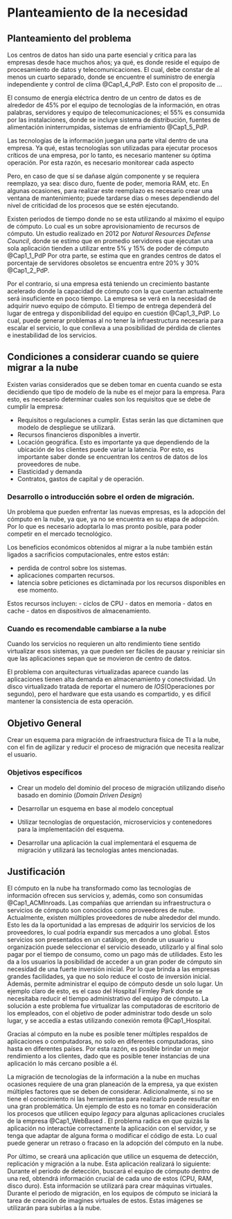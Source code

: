 <!--
This is for including Chapter 1.  Notice that it's also good practice to name your chunk.  This will help you debug potential issues as you knit.  The chunk above is called intro and the one below is called chapter1.  Feel free to change the name of the Rmd file as you wish, but don't forget to change it here from chap1.Rmd.
-->

<!--
The {#rmd-basics} text after the chapter declaration will allow us to link throughout the document back to the beginning of Chapter 1.  These labels will automatically be generated (if not specified) by changing the spaces to hyphens and capital letters to lowercase.  Look for the reference to this label at the beginning of Chapter 2.
-->

# Planteamiento de la necesidad {#rmd-basics}


## Planteamiento del problema
<!--
Seguir el ejemplo de este documento para describir el problema y la introducción del computo en la nube
European Scientific Journal April 2013 edition vol.9, No.12 ISSN: 1857 – 7881 (Print) e - ISSN 1857- 7431
222
PHYSICAL SERVER AND VIRTUAL SERVER: THE
PERFORMANCE TRADE-OFFS -->

<!-- 
iNICIAR CON ESTE ARTICULO, Y LUEGO SEGUIR CON LO QUE SE TIENE ESCRITO
https://www.datacenterknowledge.com/archives/2013/01/08/top-five-data-center-issues-dcim-to-the-rescue

hablar sobre el centro de datos y sus características

mencionar algunos de los standares de los centros de datos y la problematica
que puede generar mantener los componentes electricos o como considerar el crecimiento.


AQUI HABLAR DEL CAPEX, posiblemente buscar un porcentaje de recursos de una empresa 
que gasta al mes, para mantener un centro de datos "decente".i

al tener un datacenter es necesario contar con personal capacitado para realizar 
esa tarea, o administrador de sistema, el cual no soolo se encarga de realizar 
el monitoreo, cambios de partes fisicas como Sistemas oeprativos,etc. 

a mediados del siglo pasado empezaron a surgir los centros de datos donde se encontraban los mainframes los cuales abarcaban habitaciones enteras.

Data centers are at the center of modern software technology, serving a critical role in the expanding capabilities for enterprises
-->

Los centros de datos han sido una parte esencial y critica para las empresas desde hace muchos años; ya qué, es donde reside el equipo de procesamiento de datos y telecomunicaciones. 
El cual, debe constar de al menos un cuarto separado, donde se encuentre el suministro de energía independiente y control de clima @Cap1_4_PdP.
Esto con el proposito de ...

<!--Alguno de los componentes que se pueden llegar a encontrar en este tipo de cuartos son: 
Algunas de las características que algunos centros de datos pueden brindar son:


Algunos de los componentes de este cuarto son : ejemplos. Por otro lado, un centro de datos puede puede tener diferentes características dependiendo del giro de la empresa.
Algunas de las características que puede llegar a ofrecer un centro de datos son: 

- Alta disponibilidad
- seguridad perimetral
- 

-->

El consumo de energía eléctrica dentro de un centro de datos es de alrededor de 45% por el equipo de tecnologías de la información, en otras palabras, servidores y equipo de telecomunicaciones; el 55% es consumida por las instalaciones, donde se incluye sistema de distribución, fuentes de alimentación ininterrumpidas, sistemas de enfriamiento @Cap1_5_PdP.

Las tecnologías de la información juegan una parte vital dentro de una empresa. Ya qué, estas tecnologías son utilizadas para ejecutar procesos críticos de una empresa, por lo tanto, es necesario mantener su óptima operación. 
Por esta razón, es necesario monitorear cada aspecto 

Pero, en caso de que sí se dañase algún componente y se requiera reemplazo, ya sea: disco duro, fuente de poder, memoria RAM, etc. En algunas ocasiones, para realizar este reemplazo es necesario crear una ventana de mantenimiento; puede tardarse días o meses dependiendo del nivel de criticidad de los procesos que se estén ejecutando.

<!--
El consumo de energía eléctrica dentro de un centro de datos es de alrededor de 45% por el equipo de tecnologías de la información, en otras palabras, servidores y equipo de telecomunicaciones; el 55% es consumida por las instalaciones, donde se incluye sistema de distribución, fuentes de alimentación ininterrumpidas, sistemas de enfriamiento @Cap1_5_PdP.

-->
<!-- Las tecnologías de la información juegan una parte vital dentro de una empresa. Ya qué, estas tecnologías son utilizadas para ejecutar procesos críticos, por lo tanto, es necesario mantener su operación óptima. Pero, sí se daña un componente o sufre una avería y se requiera un reemplazo de un componente físico (disco duro, fuente de poder, memoria RAM, etc). En algunas ocasiones, para realizar este reemplazo es necesario crear una ventana de mantenimiento; puede tardarse días o meses dependiendo del nivel de criticidad de los procesos que se estén ejecutando.

--> 
Existen periodos de tiempo donde no se esta utilizando al máximo el equipo de cómputo. Lo cual es un sobre aprovisionamiento de recursos de cómputo. Un estudio realizado en 2012 por *Natural Resources Defense Council*, donde se estimo que en promedio servidores que ejecutan una sola aplicación tienden a utilizar entre 5% y 15% de poder de cómputo @Cap1_1_PdP
Por otra parte, se estima que en grandes centros de datos el porcentaje de servidores obsoletos se encuentra entre 20% y 30% @Cap1_2_PdP. 

Por el contrario, si una empresa está teniendo un crecimiento bastante acelerado donde la capacidad de cómputo con la que cuentan actualmente será insuficiente en poco tiempo. La empresa se verá en la necesidad de adquirir nuevo equipo de cómputo. El tiempo de entrega dependerá del lugar de entrega y disponibilidad del equipo en cuestión @Cap1_3_PdP. Lo cual, puede generar problemas al no tener la infraestructura necesaria para escalar el servicio, lo que conlleva a una posibilidad de pérdida de clientes e inestabilidad de los servicios. 




## Condiciones a considerar cuando se quiere migrar a la nube


<!-- https://www.openstack.org/assets/marketing/OpenStack-the-Path-to-Cloud.pdf -->

Existen varias considerados que se deben tomar en cuenta cuando se esta decidiendo que tipo de modelo de la nube es el mejor para la empresa. Para esto, es necesario determinar cuales son los requisitos que se debe de cumplir la empresa:

- Requisitos o regulaciones a cumplir. Estas serán las que dictaminen que modelo de despliegue se utilizará. 
- Recursos financieros disponibles a invertir.
- Locación geográfica. Esto es importante ya que dependiendo de la ubicación de los clientes puede variar la latencia. Por esto, es importante saber donde se encuentran los centros de datos de los proveedores de nube. 
- Elasticidad y demanda
- Contratos, gastos de capital y de operación. 


### Desarrollo o introducción sobre el orden de migración.

Un problema que pueden enfrentar las nuevas empresas, es la adopción del cómputo en la nube, ya que, ya no se  encuentra en su etapa de  adopción. Por lo que es necesario adoptarla lo mas pronto posible, para poder competir en el mercado tecnológico. 

<!-- Kode Vicious Every Silver Lining Has a Cloud DOI: 10.1145/3232041-->
Los beneficios económicos obtenidos al migrar a la nube también están ligados a sacrificios computacionales, entre estos están:

- perdida de control sobre los sistemas.
- aplicaciones comparten recursos.
- latencia sobre peticiones es dictaminada por los recursos disponibles en ese momento.

Estos recursos incluyen:
- ciclos de CPU 
- datos en memoria 
- datos en cache
- datos en dispositivos de almacenamiento.


### Cuando es recomendable cambiarse a la nube  

<!--https://dl.acm.org/citation.cfm?doid=3001840.2988447     -->

Cuando los servicios no requieren un alto rendimiento tiene sentido virtualizar esos sistemas, ya que pueden ser fáciles de pausar y reiniciar sin que las aplicaciones sepan que se movieron de centro de datos.

El problema con arquitecturas virtualizadas aparece cuando las aplicaciones tienen alta demanda en almacenamiento y conectividad. Un disco virtualizado tratada de reportar el numero de *IOS*(Operaciones por segundo), pero el hardware que esta usando es compartido, y es difícil mantener la consistencia de esta operación.




<!--
COMPRAR EQUIPO DE COMPUTO REQUIERE 

Muchas empresas están adoptando nuevas tecnologías para reducir costos y aumentar aprovechamiento de recursos de computo, Virtualización, computo en la nube y contenedores son de las mas comunes. Pero para poder adoptar estas tecnologías en muchas ocasiones es necesario cambiar la forma de ofrecer servicios 

MODELO DE NEGOCIO
-->

## Objetivo General

Crear un esquema para migración de infraestructura física de TI a la nube, con el fin de agilizar y reducir el proceso de migración que necesita realizar el usuario.

### Objetivos específicos

- Crear un modelo del dominio del proceso de migración utilizando diseño basado en dominio (*Domain Driven Design*)

- Desarrollar un esquema en base al modelo conceptual
  
- Utilizar tecnologías de orquestación, microservicios y contenedores para la implementación del esquema.

- Desarrollar una aplicación la cual implementará el esquema de migración y utilizará las tecnologías antes mencionadas.



## Justificación

<!-- Utilizar el orden de desarrollo de texto de  Analisis of prices esta en Gdrive 
Capitulo 2
-->


El cómputo en la nube ha transformado como las tecnologías de información ofrecen sus servicios y, además, como son consumidas @Cap1_ACMInroads. Las compañías que arriendan su infraestructura o servicios de cómputo son conocidos como proveedores de nube. Actualmente, existen múltiples proveedores de nube alrededor del mundo. Esto les da la oportunidad a las empresas de adquirir los servicios de los proveedores, lo cual podría expandir sus mercados a uno global. Estos servicios son presentados en un catálogo, en donde un usuario u organización puede seleccionar el servicio deseado, utilizarlo y al final solo pagar por el tiempo de consumo, como un pago más de utilidades. Esto les da a los usuarios la posibilidad de acceder a un gran poder de cómputo sin necesidad de una fuerte inversión inicial. Por lo que brinda a las empresas grandes facilidades, ya que no solo reduce el costo de inversión inicial. Además, permite administrar el equipo de cómputo desde un solo lugar.  Un ejemplo claro de esto, es el caso del Hospital Firmley Park donde se necesitaba reducir el tiempo administrativo del equipo de cómputo. La solución a este problema fue virtualizar las computadoras de escritorio de los empleados, con el objetivo de poder administrar todo desde un solo lugar, y se accedía a estas utilizando conexión remota @Cap1_Hospital.

Gracias al cómputo en la nube es posible tener múltiples respaldos de aplicaciones o computadoras, no solo en diferentes computadoras, sino hasta en diferentes países. Por esta razón, es posible brindar un mejor rendimiento a los clientes, dado que es posible tener instancias de una aplicación lo más cercano posible a él.

La migración de tecnologías de la información a la nube en muchas ocasiones requiere de una gran planeación de la empresa, ya que existen múltiples factores que se deben de considerar. Adicionalmente, si no se tiene el conocimiento ni las herramientas para realizarlo puede resultar en una gran problemática. Un ejemplo de esto es no tomar en consideración los procesos que utilicen equipo *legacy* para algunas aplicaciones cruciales de la empresa @Cap1_WebBased . El problema radica en que quizás la aplicación no interactúe correctamente la aplicación con el servidor, y se tenga que adaptar de alguna forma o modificar el código de esta. Lo cual puede generar un retraso o fracaso en la adopción del cómputo en la nube. 

Por último, se creará una aplicación que utilice un esquema de detección, replicación y migración a la nube. Esta aplicación realizará lo siguiente: Durante el periodo de detección, buscará el equipo de cómputo dentro de una red, obtendrá información crucial de cada uno de estos (CPU, RAM, disco duro). Esta información se utilizará para crear máquinas virtuales. Durante el periodo de migración, en los equipos de cómputo se iniciará la tarea de creación de imagines virtuales de estos. Estas imágenes se utilizarán para subirlas a la nube.


 <!--
## Alcance del proyecto

## Tipo de proyecto
-->
